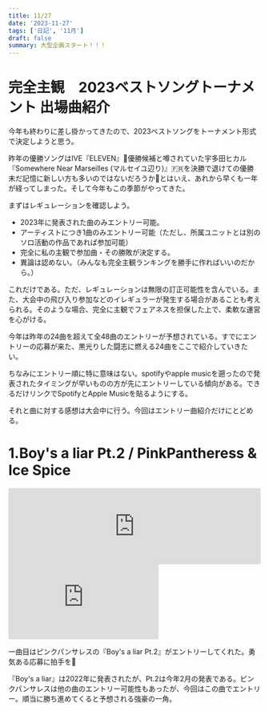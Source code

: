 ```yaml
---
title: 11/27
date: '2023-11-27'
tags: ['日記', '11月']
draft: false
summary: 大型企画スタート！！！
---
```


# 完全主観　2023ベストソングトーナメント 出場曲紹介
今年も終わりに差し掛かってきたので、2023ベストソングをトーナメント形式で決定しようと思う。

昨年の優勝ソングはIVE『ELEVEN』👸優勝候補と噂されていた宇多田ヒカル『Somewhere Near Marseilles (マルセイユ辺り)』🇫🇷を決勝で退けての優勝未だ記憶に新しい方も多いのではないだろうか🤔とはいえ、あれから早くも一年が経ってしまった。そして今年もこの季節がやってきた。

まずはレギュレーションを確認しよう。
- 2023年に発表された曲のみエントリー可能。
-  アーティストにつき1曲のみエントリー可能（ただし、所属ユニットとは別のソロ活動の作品であれば参加可能）
- 完全に私の主観で参加曲・その勝敗が決定する。
- 異論は認めない。（みんなも完全主観ランキングを勝手に作ればいいのだから。）

これだけである。ただ、レギュレーションは無限の訂正可能性を含んでいる。また、大会中の飛び入り参加などのイレギュラーが発生する場合があることも考えられる。そのような場合、完全に主観でフェアネスを担保した上で、柔軟な運営を心がける。

今年は昨年の24曲を超えて全48曲のエントリーが予想されている。すでにエントリーの応募が来た、黒光りした闘志に燃える24曲をここで紹介していきたい。

ちなみにエントリー順に特に意味はない。spotifyやapple musicを遡ったので発表されたタイミングが早いものの方が先にエントリーしている傾向がある。できるだけリンクでSpotifyとApple Musicを貼るようにする。

それと曲に対する感想は大会中に行う。今回はエントリー曲紹介だけにとどめる。

# 1.Boy's a liar Pt.2 / PinkPantheress & Ice Spice
<iframe src="https://open.spotify.com/embed/track/6AQbmUe0Qwf5PZnt4HmTXv?utm_source=generator&theme=0" width="100%" height="152" frameBorder="0" allowfullscreen="" allow="autoplay; clipboard-write; encrypted-media; fullscreen; picture-in-picture" loading="lazy"></iframe>
<iframe allow="autoplay *; encrypted-media *;" frameborder="0" height="150" sandbox="allow-forms allow-popups allow-same-origin allow-scripts allow-storage-access-by-user-activation allow-top-navigation-by-user-activation" src="https://embed.music.apple.com/jp/album/boys-a-liar-pt-2/1664929598?i=1664929603"></iframe>

一曲目はピンクパンサレスの『Boy's a liar Pt.2』がエントリーしてくれた。勇気ある応募に拍手を👏

『Boy's a liar』は2022年に発表されたが、Pt.2は今年2月の発表である。ピンクパンサレスは他の曲のエントリー可能性もあったが、今回はこの曲でエントリー。順当に勝ち進めてくると予想される強豪の一角。


